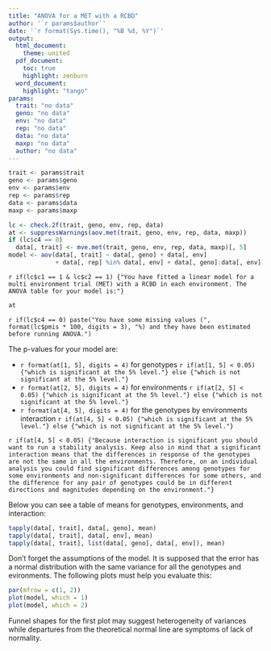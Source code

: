 ```yaml
---
title: "ANOVA for a MET with a RCBD"
author: '`r params$author`'
date: '`r format(Sys.time(), "%B %d, %Y")`'
output: 
  html_document:
    theme: united
  pdf_document:
    toc: true
    highlight: zenburn
  word_document:
    highlight: "tango"
params: 
  trait: "no data"
  geno: "no data"
  env: "no data"
  rep: "no data"
  data: "no data"
  maxp: "no data"
  author: "no data"
---
```


```r
trait <- params$trait
geno <- params$geno
env <- params$env
rep <- params$rep
data <- params$data
maxp <- params$maxp

lc <- check.2f(trait, geno, env, rep, data)
at <- suppressWarnings(aov.met(trait, geno, env, rep, data, maxp))
if (lc$c4 == 0)
  data[, trait] <- mve.met(trait, geno, env, rep, data, maxp)[, 5]
model <- aov(data[, trait] ~ data[, geno] + data[, env]
             + data[, rep] %in% data[, env] + data[, geno]:data[, env])
```

`r if(lc$c1 == 1 & lc$c2 == 1) {"You have fitted a linear model for a multi environment trial (MET) with a RCBD in each environment. The ANOVA table for your model is:"}`

```r
at
```

`r if(lc$c4 == 0) paste("You have some missing values (", format(lc$pmis * 100, digits = 3), "%) and they have been estimated before running ANOVA.")`

The p-values for your model are:

- `r format(at[1, 5], digits = 4)` for genotypes `r if(at[1, 5] < 0.05) {"which is significant at the 5% level."} else {"which is not significant at the 5% level."}`
- `r format(at[2, 5], digits = 4)` for environments `r if(at[2, 5] < 0.05) {"which is significant at the 5% level."} else {"which is not significant at the 5% level."}`
- `r format(at[4, 5], digits = 4)` for the genotypes by environments interaction `r if(at[4, 5] < 0.05) {"which is significant at the 5% level."} else {"which is not significant at the 5% level."}`

`r if(at[4, 5] < 0.05) {"Because interaction is significant you should want to run a stability analysis. Keep also in mind that a significant interaction means that the differences in response of the genotypes are not the same in all the environments. Therefore, on an individual analysis you could find significant differences among genotypes for some environments and non-significant differences for some others, and the difference for any pair of genotypes could be in different directions and magnitudes depending on the environment."}`

Below you can see a table of means for genotypes, environments, and interaction:

```r
tapply(data[, trait], data[, geno], mean)
tapply(data[, trait], data[, env], mean)
tapply(data[, trait], list(data[, geno], data[, env]), mean)
```

Don't forget the assumptions of the model. It is supposed that the error has a normal distribution with the same variance for all the genotypes and evironments. The following plots must help you evaluate this:

```r
par(mfrow = c(1, 2))
plot(model, which = 1)
plot(model, which = 2)
```

Funnel shapes for the first plot may suggest heterogeneity of variances while departures from the theoretical normal line are symptoms of lack of normality.
